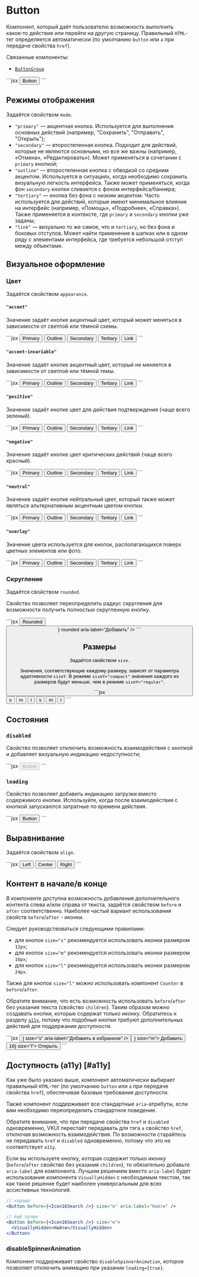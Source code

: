 <Overview>

# Button

Компонент, который даёт пользователю возможность выполнить какое‑то действие или перейти на другую страницу.
Правильный `HTML`-тег определяется автоматически (по умолчанию `button` или `a` при передаче свойства `href`).

Связанные компоненты:

- [`ButtonGroup`](/components/button-group)

</Overview>

<Playground>
  ```jsx
  <Button>Button</Button>
  ```
</Playground>

## Режимы отображения

Задаётся свойством `mode`.

- `"primary"` — акцентная кнопка. Используется для выполнения основных действий
  (например, "Сохранить", "Отправить", "Открыть");
- `"secondary"` — второстепенная кнопка. Подходит для действий, которые не являются основными, но все же важны
  (например, «Отмена», «Редактировать»). Может применяться в сочетании с `primary` кнопкой;
- `"outline"` — второстепенная кнопка с обводкой со средним акцентом. Используется в ситуациях,
  когда необходимо сохранить визуальную легкость интерфейса. Также может применяться,
  когда фон `secondary` кнопки сливается с фоном интерфейса/баннера;
- `"tertiary"` — кнопка без фона с низким акцентом. Часто используется для действий,
  которые имеют минимальное влияние на интерфейс (например, «Помощь», «Подробнее», «Справка»).
  Также применяется в контексте, где `primary` и `secondary` кнопки уже заданы;
- `"link"` — визуально то же самое, что и `tertiary`, но без фона и боковых отступов.
  Может найти применение в шапках или в одном ряду с элементами интерфейса,
  где требуется небольшой отступ между объектами.

## Визуальное оформление

### Цвет

Задаётся свойством `appearance`.

#### `"accent"`

Значение задаёт кнопке акцентный цвет, который может меняться в зависимости от светлой или тёмной схемы.

<Playground>
  ```jsx
  <Button appearance="accent" mode="primary">
    Primary
  </Button>
  <Button appearance="accent" mode="outline">
    Outline
  </Button>
  <Button appearance="accent" mode="secondary">
    Secondary
  </Button>
  <Button appearance="accent" mode="tertiary">
    Tertiary
  </Button>
  <Button appearance="accent" mode="link">
    Link
  </Button>
  ```
</Playground>

#### `"accent-invariable"`

Значение задаёт кнопке акцентный цвет, который не меняется в зависимости от светлой или тёмной темы.

<Playground>
  ```jsx
  <Button appearance="accent-invariable" mode="primary">
    Primary
  </Button>
  <Button appearance="accent-invariable" mode="outline">
    Outline
  </Button>
  <Button appearance="accent-invariable" mode="secondary">
    Secondary
  </Button>
  <Button appearance="accent-invariable" mode="tertiary">
    Tertiary
  </Button>
  <Button appearance="accent-invariable" mode="link">
    Link
  </Button>
  ```
</Playground>

#### `"positive"`

Значение задаёт кнопке цвет для действия подтверждения (чаще всего зеленый).

<Playground>
  ```jsx
  <Button appearance="positive" mode="primary">
    Primary
  </Button>
  <Button appearance="positive" mode="outline">
    Outline
  </Button>
  <Button appearance="positive" mode="secondary">
    Secondary
  </Button>
  <Button appearance="positive" mode="tertiary">
    Tertiary
  </Button>
  <Button appearance="positive" mode="link">
    Link
  </Button>
  ```
</Playground>

#### `"negative"`

Значение задаёт кнопке цвет критических действий (чаще всего красный).

<Playground>
  ```jsx
  <Button appearance="negative" mode="primary">
    Primary
  </Button>
  <Button appearance="negative" mode="outline">
    Outline
  </Button>
  <Button appearance="negative" mode="secondary">
    Secondary
  </Button>
  <Button appearance="negative" mode="tertiary">
    Tertiary
  </Button>
  <Button appearance="negative" mode="link">
    Link
  </Button>
  ```
</Playground>

#### `"neutral"`

Значение задаёт кнопке нейтральный цвет, который также может являться альтернативным акцентным цветом кнопки.

<Playground>
  ```jsx
  <Button appearance="neutral" mode="primary">
    Primary
  </Button>
  <Button appearance="neutral" mode="outline">
    Outline
  </Button>
  <Button appearance="neutral" mode="secondary">
    Secondary
  </Button>
  <Button appearance="neutral" mode="tertiary">
    Tertiary
  </Button>
  <Button appearance="neutral" mode="link">
    Link
  </Button>
  ```
</Playground>

#### `"overlay"`

Значение цвета используется для кнопок, располагающихся поверх цветных элементов или фото.


<Playground Wrapper={OverlayButtonWrapper}>
  ```jsx
  <Button appearance="overlay" mode="primary">
    Primary
  </Button>
  <Button appearance="overlay" mode="outline">
    Outline
  </Button>
  <Button appearance="overlay" mode="secondary">
    Secondary
  </Button>
  <Button appearance="overlay" mode="tertiary">
    Tertiary
  </Button>
  <Button appearance="overlay" mode="link">
    Link
  </Button>
  ```
</Playground>

### Скругление

Задаётся свойством `rounded`.

Свойство позволяет переопределить радиус скругления для возможности получить полностью скругленную кнопку.

<Playground>
  ```jsx
  <Button rounded>Rounded</Button>
  <Button before={<Icon12Add />} rounded aria-label="Добавить" />
  ```
</Playground>

## Размеры

Задаётся свойством `size`.

Значения, соответствующие каждому размеру, зависят от параметра адаптивности `sizeY`.
В режиме `sizeY="compact"` значения каждого из размеров будут меньше, чем в режиме `sizeY="regular"`.

<Playground direction="column">
  ```jsx
  <AdaptivityProvider sizeY="compact">
    <Flex gap="m" align="center">
      <Button size="s">s</Button>
      <Button size="m">m</Button>
      <Button size="l">l</Button>
    </Flex>
  </AdaptivityProvider>
  <AdaptivityProvider sizeY="regular">
    <Flex gap="m" align="center">
      <Button size="s">s</Button>
      <Button size="m">m</Button>
      <Button size="l">l</Button>
    </Flex>
  </AdaptivityProvider>
  ```
</Playground>

## Состояния

### `disabled`

Свойство позволяет отключить возможность взаимодействия с кнопкой и добавляет визуальную индикацию недоступности;

<Playground>
  ```jsx
  <Button disabled>Button</Button>
  ```
</Playground>

### `loading`

Свойство позволяет добавить индикацию загрузки вместо содержимого кнопки. Используйте, когда после взаимодействия с кнопкой
запускаются затратные по времени действия.

<Playground>
  ```jsx
  <Button loading>Button</Button>
  ```
</Playground>

## Выравнивание

Задаётся свойством `align`.

<Playground>
  ```jsx
  <Button align="left">Left</Button>
  <Button align="center">Center</Button>
  <Button align="right">Right</Button>
  ```
</Playground>

## Контент в начале/в конце

В компоненте доступна возможность добавления дополнительного контента слева и/или справа от текста,
задаётся свойством `before` и `after` соответственно. Наиболее частый вариант использования свойств `before`/`after` - иконки.

Следует руководствоваться следующими правилами:

- для кнопок `size="s"` рекомендуется использовать иконки размером `12px`;
- для кнопок `size="m"` рекомендуется использовать иконки размером `16px`;
- для кнопок `size="l"` рекомендуется использовать иконки размером `24px`.

Также для кнопок `size="l"` можно использовать компонент `Counter` в `before`/`after`.

Обратите внимание, что есть возможность использовать `before`/`after` без указания текста (свойство `children`).
Таким образом можно создавать кнопки, которые содержат только иконку. Обратитесь к разделу [`a11y`](#a11y),
потому что подобные кнопки требуют дополнительных действий для поддержания доступности.

<Playground>
  ```jsx
  <Button after={<Icon12Like />} size="s" aria-label="Добавить в избранное" />
  <Button before={<Icon16Add />} size="m">
    Добавить
  </Button>
  <Button after={<Counter>16</Counter>} size="l">
    Открыть
  </Button>
  ```
</Playground>

## Доступность (a11y) [#a11y]

Как уже было указано выше, компонент автоматически выбирает правильный `HTML`-тег
(по умолчанию `button` или `a` при передаче свойства `href`), обеспечивая базовые требования доступности.

Также компонент поддерживает все стандартные `aria`-атрибуты, если вам необходимо переопределить
стандартное поведение.

Обратите внимание, что при передаче свойства `href` и `disabled` одновременно, VKUI перестаёт передавать для тэга `a`
свойство `href`, отключая возможность взаимодействия.
По возможности старайтесь не передавать `href` и `disabled` одновременно, потому что это не соответствует `a11y`.

Если вы используете кнопку, которая содержит только иконку (`before`/`after` свойство без указания `children`),
то обязательно добавьте `aria-label` для компонента. Лучшим решением вместо `aria-label` будет использование
компонента `VisuallyHidden` с необходимым текстом, так как такое решение будет
наиболее универсальным для всех ассистивных технологий.

```jsx
// хорошо
<Button before={<Icon16Search />} size="m" aria-label="Найти" />

// ещё лучше
<Button before={<Icon16Search />} size="m">
  <VisuallyHidden>Найти</VisuallyHidden>
</Button>
```

### disableSpinnerAnimation

Компонент поддерживает свойство `disableSpinnerAnimation`, которое позволяет отключить анимацию при указании
`loading={true}`.
